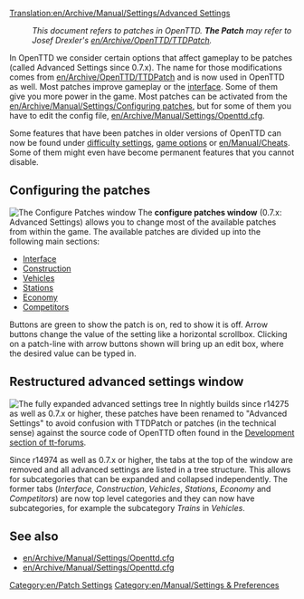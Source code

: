 [[Translation:en/Archive/Manual/Settings/Advanced Settings]]
{{en/Manual/Navigation}}

:''This document refers to patches in OpenTTD. '''The Patch''' may refer to Josef Drexler's [[en/Archive/OpenTTD/TTDPatch]].''

In OpenTTD we consider certain options that affect gameplay to be patches (called Advanced Settings since 0.7.x). The name for those modifications comes from [[en/Archive/OpenTTD/TTDPatch]] and is now used in OpenTTD as well. Most patches improve gameplay or the [[en/Manual/Game interface|interface]]. Some of them give you more power in the game. Most patches can be activated from the [[en/Archive/Manual/Settings/Configuring patches]], but for some of them you have to edit the config file, [[en/Archive/Manual/Settings/Openttd.cfg]].

Some features that have been patches in older versions of OpenTTD can now be found under [[en/Archive/Manual/Settings/Difficulty|difficulty settings]], [[en/Manual/Game options window|game options]] or [[en/Manual/Cheats]]. Some of them might even have become permanent features that you cannot disable.

==Configuring the patches==
[[File:en/Patches-Interface-0.4.0.png|right|frame|The ''Configure Patches'' window]]
The '''configure patches window''' (0.7.x: Advanced Settings) allows you to change most of the available patches from within the game. The available patches are divided up into the following main sections:

*[[{{PAGENAME}}/Interface|Interface]]
*[[{{PAGENAME}}/Construction|Construction]]
*[[{{PAGENAME}}/Vehicles|Vehicles]]
*[[{{PAGENAME}}/Stations|Stations]]
*[[{{PAGENAME}}/Economy|Economy]]
*[[{{PAGENAME}}/Competitors|Competitors]]

Buttons are green to show the patch is on, red to show it is off. Arrow buttons change the value of the setting like a horizontal scrollbox. Clicking on a patch-line with arrow buttons shown will bring up an edit box, where the desired value can be typed in.
{{en/-}}
{{en/Archive/Manual/Settings/Patch Config}}


== Restructured advanced settings window ==

{{en/Nightly}}
[[File:en/Archive/Manual/Settings/Advanced options full.png|thumb|The fully expanded advanced settings tree]]
In nightly builds since r14275 as well as 0.7.x or higher, these patches have been renamed to "Advanced Settings" to avoid confusion with TTDPatch or patches (in the technical sense) against the source code of OpenTTD often found in the [http://www.tt-forums.net/viewforum.php?f=33 Development section of tt-forums].

Since r14974 as well as 0.7.x or higher, the tabs at the top of the window are removed and all advanced settings are listed in a tree structure. This allows for subcategories that can be expanded and collapsed independently. The former tabs (''Interface'', ''Construction'', ''Vehicles'', ''Stations'', ''Economy'' and ''Competitors'') are now top level categories and they can now have subcategories, for example the subcategory ''Trains'' in ''Vehicles''.



==See also==
*[[en/Archive/Manual/Settings/Openttd.cfg]]
*[[en/Archive/Manual/Settings/Openttd.cfg]]

[[Category:en/Patch Settings]]
[[Category:en/Manual/Settings & Preferences]]